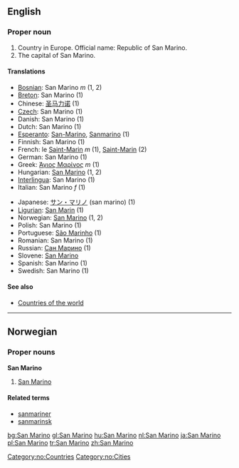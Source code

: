 ==English==
===Proper noun===

#Country in Europe. Official name: Republic of San Marino.
#The capital of San Marino.

====Translations====
{{top}}
*[[Bosnian]]: San Marino ''m'' (1, 2)
*[[Breton]]: San Marino (1)
*Chinese: [[圣马力诺]] (1)
*[[Czech]]: San Marino (1)
*Danish: San Marino (1)
*Dutch: San Marino (1)
*[[Esperanto]]: [[San-Marino]], [[Sanmarino]] (1)
*Finnish: San Marino (1)
*French: le [[Saint-Marin]] ''m'' (1), [[Saint-Marin]] (2)
*German: San Marino (1)
*Greek: [[Άγιος Μαρίνος]] ''m'' (1)
*Hungarian: [[San Marino]] (1, 2)
*[[Interlingua]]: San Marino (1)
*Italian: San Marino ''f'' (1)
{{mid}}
*Japanese: [[サン・マリノ]] (san marino) (1)
*[[Ligurian]]: [[San Marin]] (1)
*Norwegian: [[San Marino]] (1, 2)
*Polish: San Marino (1)
*Portuguese: [[São Marinho]] (1)
*Romanian: San Marino (1)
*Russian: [[Сан Марино]] (1)
*Slovene: [[San Marino]]
*Spanish: San Marino (1)
*Swedish: San Marino (1)
{{bottom}}

====See also====
*[[Countries of the world]]

----
==Norwegian==
===Proper nouns===
[[Category:no:Countries]]
[[Category:no:Cities]]
'''San Marino'''
#[[#English|San Marino]]
====Related terms====
*[[sanmariner]]
*[[sanmarinsk]]
[[bg:San Marino]]
[[gl:San Marino]]
[[hu:San Marino]]
[[nl:San Marino]]
[[ja:San Marino]]
[[pl:San Marino]]
[[tr:San Marino]]
[[zh:San Marino]]